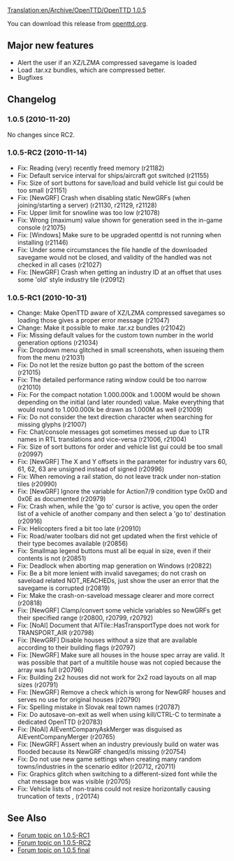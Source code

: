 [[Translation:en/Archive/OpenTTD/OpenTTD 1.0.5]]

{{en/Development/OTTDVersions}}
{{en/Archive/OpenTTD/Release|prev=en/Archive/OpenTTD/OpenTTD 1.0.4|next=en/Archive/OpenTTD/OpenTTD 1.1.0|date=2010-11-20}}

You can download this release from [http://www.openttd.org/en/download-stable/1.0.5 openttd.org].

==Major new features==

* Alert the user if an XZ/LZMA compressed savegame is loaded
* Load .tar.xz bundles, which are compressed better.
* Bugfixes

==Changelog==

===1.0.5 (2010-11-20)===

No changes since RC2.

===1.0.5-RC2 (2010-11-14)===

* Fix: Reading (very) recently freed memory (r21182)
* Fix: Default service interval for ships/aircraft got switched {{en/Flyspray|4222}} (r21155)
* Fix: Size of sort buttons for save/load and build vehicle list gui could be too small {{en/Flyspray|4221}} (r21151)
* Fix: [NewGRF] Crash when disabling static NewGRFs (when joining/starting a server) {{en/Flyspray|4208}} (r21130, r21129, r21128)
* Fix: Upper limit for snowline was too low {{en/Flyspray|4203}} (r21078)
* Fix: Wrong (maximum) value shown for generation seed in the in-game console {{en/Flyspray|4192}} (r21075)
* Fix: [Windows] Make sure to be upgraded openttd is not running when installing {{en/Flyspray|4212}} (r21146)
* Fix: Under some circumstances the file handle of the downloaded savegame would not be closed, and validity of the handled was not checked in all cases (r21027)
* Fix: [NewGRF] Crash when getting an industry ID at an offset that uses some 'old' style industry tile {{en/Flyspray|4157}} (r20912)

===1.0.5-RC1 (2010-10-31)===

* Change: Make OpenTTD aware of XZ/LZMA compressed savegames so loading those gives a proper error message (r21047)
* Change: Make it possible to make .tar.xz bundles (r21042)
* Fix: Missing default values for the custom town number in the world generation options (r21034)
* Fix: Dropdown menu glitched in small screenshots, when issueing them from the menu (r21031)
* Fix: Do not let the resize button go past the bottom of the screen {{en/Flyspray|4176}} (r21015)
* Fix: The detailed performance rating window could be too narrow {{en/Flyspray|4102}} (r21010)
* Fix: For the compact notation 1.000.000k and 1.000M would be shown depending on the initial (and later rounded) value. Make everything that would round to 1.000.000k be drawn as 1.000M as well (r21009)
* Fix: Do not consider the text direction character when searching for missing glyphs (r21007)
* Fix: Chat/console messages got sometimes messed up due to LTR names in RTL translations and vice-versa {{en/Flyspray|3746}} (r21006, r21004)
* Fix: Size of sort buttons for order and vehicle list gui could be too small (r20997)
* Fix: [NewGRF] The X and Y offsets in the parameter for industry vars 60, 61, 62, 63 are unsigned instead of signed (r20996)
* Fix: When removing a rail station, do not leave track under non-station tiles (r20990)
* Fix: [NewGRF] Ignore the variable for Action7/9 condition type 0x0D and 0x0E as documented (r20979)
* Fix: Crash when, while the 'go to' cursor is active, you open the order list of a vehicle of another company and then select a 'go to' destination {{en/Flyspray|4159}} (r20916)
* Fix: Helicopters fired a bit too late {{en/Flyspray|4155}} (r20910)
* Fix: Road/water toolbars did not get updated when the first vehicle of their type becomes available {{en/Flyspray|4141}} (r20856)
* Fix: Smallmap legend buttons must all be equal in size, even if their contents is not (r20851)
* Fix: Deadlock when aborting map generation on Windows {{en/Flyspray|3707}} (r20822)
* Fix: Be a bit more lenient with invalid savegames; do not crash on saveload related NOT_REACHEDs, just show the user an error that the savegame is corrupted {{en/Flyspray|3714}} (r20819)
* Fix: Make the crash-on-saveload message clearer and more correct {{en/Flyspray|3791}} (r20818)
* Fix: [NewGRF] Clamp/convert some vehicle variables so NewGRFs get their specified range (r20800, r20799, r20792)
* Fix: [NoAI] Document that AITile::HasTransportType does not work for TRANSPORT_AIR {{en/Flyspray|4117}} (r20798)
* Fix: [NewGRF] Disable houses without a size that are available according to their building flags (r20797)
* Fix: [NewGRF] Make sure all houses in the house spec array are valid. It was possible that part of a multitile house was not copied because the array was full (r20796)
* Fix: Building 2x2 houses did not work for 2x2 road layouts on all map sizes (r20791)
* Fix: [NewGRF] Remove a check which is wrong for NewGRF houses and serves no use for original houses {{en/Flyspray|4118}} (r20790)
* Fix: Spelling mistake in Slovak real town names (r20787)
* Fix: Do autosave-on-exit as well when using kill/CTRL-C to terminate a dedicated OpenTTD (r20783)
* Fix: [NoAI] AIEventCompanyAskMerger was disguised as AIEventCompanyMerger (r20765)
* Fix: [NewGRF] Assert when an industry previously build on water was flooded because its NewGRF changed/is missing {{en/Flyspray|4112}} (r20754)
* Fix: Do not use new game settings when creating many random towns/industries in the scenario editor {{en/Flyspray|4094}} (r20712, r20711)
* Fix: Graphics glitch when switching to a different-sized font while the chat message box was visible (r20705)
* Fix: Vehicle lists of non-trains could not resize horizontally causing truncation of texts {{en/Flyspray|4123}}, {{en/Flyspray|3955}} (r20174)

== See Also ==
* [http://www.tt-forums.net/viewtopic.php?f=29&t=50791 Forum topic on 1.0.5-RC1]
* [http://www.tt-forums.net/viewtopic.php?f=29&t=51158 Forum topic on 1.0.5-RC2]
* [http://www.tt-forums.net/viewtopic.php?f=29&t=51329 Forum topic on 1.0.5 final]